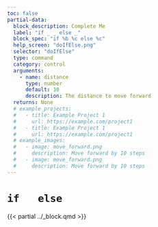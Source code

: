 ```yaml
---
toc: false
partial-data:
  block_description: Complete Me
  label: "if _ _ else _"
  block_spec: "if %b %c else %c"
  help_screen: "doIfElse.png"
  selector: "doIfElse"
  type: command
  category: control
  arguments:
    - name: distance
      type: number
      default: 10
      description: The distance to move forward
  returns: None
  # example_projects:
  #   - title: Example Project 1
  #     url: https://example.com/project1
  #   - title: Example Project 1
  #     url: https://example.com/project1
  # example_images:
  #   - image: move_forward.png
  #     description: Move forward by 10 steps
  #   - image: move_forward.png
  #     description: Move forward by 10 steps
---
```


# `if   else` { .unnumbered }

{{< partial ../_block.qmd >}}
